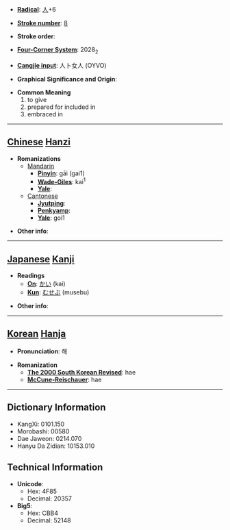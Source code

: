 * '''[[Wiktionary:Chinese radical index| Radical]]''': [[Wiktionary:Chinese radical index 人|人]]+6

* '''[[Wiktionary:Chinese total strokes index|Stroke number]]''': [[Wiktionary:Chinese total strokes index 8|8]]

* '''Stroke order''': 

* '''[[Wiktionary:Chinese four corner index|Four-Corner System]]''': 2028<sub>2</sub>

* '''[[Wiktionary:Chinese Cangjie index|Cangjie input]]''': 人卜女人 (OYVO)

* '''Graphical Significance and Origin''': 

* '''Common Meaning'''
*#to give
*# prepared for included in
*# embraced in


----

== [[Chinese]] [[Hanzi]] ==

* '''Romanizations'''
** [[Mandarin]]
*** '''[[Pinyin]]''': gāi (gai1)
*** '''[[Wade-Giles]]''': kai<sup>1</sup>
*** '''[[Yale]]''': 
**[[Cantonese]]
***'''[[Jyutping]]''':
***'''[[Penkyamp]]''': 
***'''[[Yale]]''': goi1

* '''Other info''': 

----

== [[Japanese]] [[Kanji]] ==

* '''Readings'''
** '''[[On]]''': [[かい]] (kai)
** '''[[Kun]]''': [[むせぶ]] (musebu)

* '''Other info''':  

----

== [[Korean]] [[Hanja]] ==

* '''Pronunciation''': 해

* '''Romanization'''
** '''[[The 2000 South Korean Revised Romanization|The 2000 South Korean Revised]]''': hae
** '''[[McCune-Reischauer]]''': hae

----

== Dictionary Information ==

* KangXi: 0101.150
* Morobashi: 00580
* Dae Jaweon: 0214.070
* Hanyu Da Zidian: 10153.010

== Technical Information ==

* '''Unicode''':
** Hex: 4F85
** Decimal: 20357
* '''Big5''':
** Hex: CBB4
** Decimal: 52148